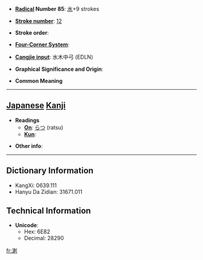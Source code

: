 * '''[[Wiktionary:Chinese radical index| Radical]] Number 85''': [[Wiktionary:Chinese radical index 水|水]]+9 strokes

* '''[[Wiktionary:Chinese total strokes index|Stroke number]]''': [[Wiktionary:Chinese total strokes index 12|12]]

* '''Stroke order''': 

* '''[[Wiktionary:Chinese four corner index|Four-Corner System]]''': 

* '''[[Wiktionary:Chinese Cangjie index|Cangjie input]]''': 水木中弓 (EDLN)

* '''Graphical Significance and Origin''': 

* '''Common Meaning'''

----

== [[Japanese]] [[Kanji]] ==

* '''Readings'''
** '''[[On]]''': [[らつ]] (ratsu)
** '''[[Kun]]''': 

* '''Other info''':  

----

== Dictionary Information ==

* KangXi: 0639.111
* Hanyu Da Zidian: 31671.011

== Technical Information ==

* '''Unicode''':
** Hex: 6E82
** Decimal: 28290

[[fr:溂]]